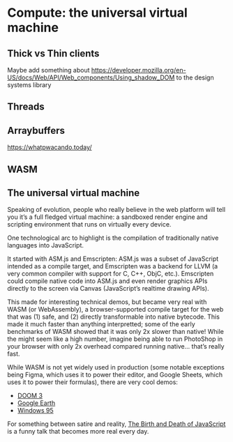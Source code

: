 # Compute: the universal virtual machine

## Thick vs Thin clients

Maybe add something about https://developer.mozilla.org/en-US/docs/Web/API/Web_components/Using_shadow_DOM to the design systems library

## Threads 

## Arraybuffers

https://whatpwacando.today/

## WASM 

## The universal virtual machine

Speaking of evolution, people who really believe in the web platform will tell you it’s a full fledged virtual machine: a sandboxed render engine and scripting environment that runs on virtually every device. 

One technological arc to highlight is the compilation of traditionally native languages into JavaScript. 

It started with ASM.js and Emscripten: ASM.js was a subset of JavaScript intended as a compile target, and Emscripten was a backend for LLVM (a very common compiler with support for C, C++, ObjC, etc.). Emscripten could compile native code into ASM.js and even render graphics APIs directly to the screen via Canvas (JavaScript’s realtime drawing APIs). 

This made for interesting technical demos, but became very real with WASM (or WebAssembly), a browser-supported compile target for the web that was (1) safe, and (2) directly transformable into native bytecode. This made it much faster than anything interpretted; some of the early benchmarks of WASM showed that it was only 2x slower than native! While the might seem like a high number, imagine being able to run PhotoShop in your browser with only 2x overhead compared running native... that’s really fast.

While WASM is not yet widely used in production (some notable exceptions being Figma, which uses it to power their editor, and Google Sheets, which uses it to power their formulas), there are very cool demos:

 - [DOOM 3](https://wasm.continuation-labs.com/d3demo/)
 - [Google Earth](https://blog.chromium.org/2019/06/webassembly-brings-google-earth-to-more.html?m=1)
 - [Windows 95](https://copy.sh/v86/?profile=windows95)

For something between satire and reality, [The Birth and Death of JavaScript](https://www.destroyallsoftware.com/talks/the-birth-and-death-of-javascript) is a funny talk that becomes more real every day.
